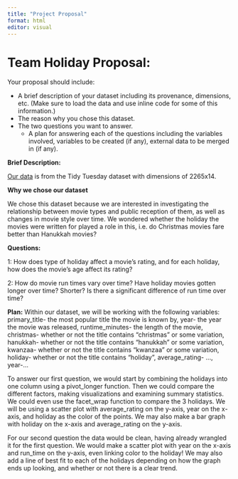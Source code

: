 ```yaml
---
title: "Project Proposal"
format: html
editor: visual
---
```


# Team Holiday Proposal:

Your proposal should include:

-   A brief description of your dataset including its provenance, dimensions, etc. (Make sure to load the data and use inline code for some of this information.)
-   The reason why you chose this dataset.
-   The two questions you want to answer.
    -   A plan for answering each of the questions including the variables involved, variables to be created (if any), external data to be merged in (if any).

**Brief Description:**

[Our data](https://github.com/rfordatascience/tidytuesday/blob/master/data/2023/2023-12-12/readme.md) is from the Tidy Tuesday dataset with dimensions of 2265x14. 

**Why we chose our dataset**

We chose this dataset because we are interested in investigating the relationship between movie types and public reception of them, as well as changes in movie style over time. We wondered whether the holiday the movies were written for played a role in this, i.e. do Christmas movies fare better than Hanukkah movies? 

**Questions:**

1: How does type of holiday affect a movie's rating, and for each holiday, how does the movie's age affect its rating?

2: How do movie run times vary over time? Have holiday movies gotten longer over time? Shorter? Is there a significant difference of run time over time? 

**Plan:** Within our dataset, we will be working with the following variables: primary_title- the most popular title the movie is known by, year- the year the movie was released, runtime_minutes- the length of the movie, christmas- whether or not the title contains "christmas" or some variation, hanukkah- whether or not the title contains "hanukkah" or some variation, kwanzaa- whether or not the title contains "kwanzaa" or some variation, holiday- whether or not the title contains "holiday", average_rating- ..., year-...

To answer our first question, we would start by combining the holidays into one column using a pivot_longer function. Then we could compare the different factors, making visualizations and examining summary statistics. We could even use the facet_wrap function to compare the 3 holidays. We will be using a scatter plot with average_rating on the y-axis, year on the x-axis, and holiday as the color of the points. We may also make a bar graph with holiday on the x-axis and average_rating on the y-axis.

For our second question the data would be clean, having already wrangled it for the first question. We would make a scatter plot with year on the x-axis and run_time on the y-axis, even linking color to the holiday! We may also add a line of best fit to each of the holidays depending on how the graph ends up looking, and whether or not there is a clear trend.
